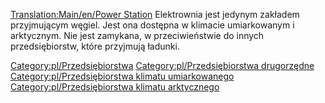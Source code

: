 [[Translation:Main/en/Power Station]]{{en/-}}
{{pl/Przedsiębiorstwa|image=Powerstation.png
|name=Elektrownia
|climates=[[Main/en/Klimat/Pl#Umiarkowany]], [[Main/en/Klimat/Pl#Arktyczny]]
|accepts=[[Main/pl/Węgiel|Węgiel]]
|produces=Nic
|notes=Nie występuje w klimacie [[Main/en/Klimat/Pl#Tropikalny]]m
}}
Elektrownia jest jedynym zakładem przyjmującym węgiel. Jest ona dostępna w klimacie umiarkowanym i arktycznym. Nie jest zamykana, w przeciwieństwie do innych przedsiębiorstw, które przyjmują ładunki. 

{{pl/Navbox Industries}}

[[Category:pl/Przedsiębiorstwa]]
[[Category:pl/Przedsiębiorstwa drugorzędne]]
[[Category:pl/Przedsiębiorstwa klimatu umiarkowanego]]
[[Category:pl/Przedsiębiorstwa klimatu arktycznego]]